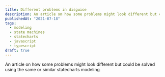 ```yaml
---
title: Different problems in disguise
description: An article on how some problems might look different but could be solved using the same or similar statecharts modeling
publishedAt: "2021-07-18"
tags:
  - modeling
  - state machines
  - statecharts
  - javascript
  - typescript
draft: true
---
```


An article on how some problems might look different but could be solved using the same or similar statecharts modeling
